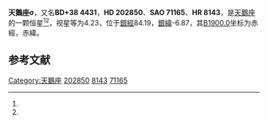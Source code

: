{{Starbox begin
| name = 天鵝座σ
}}
{{Starbox observe
| epoch = [[J2000.0|J2000.0]]
| constell = [[天鵝座|天鵝座]]<ref name=SIMBAD>{{cite web
 | url=http://simbad.u-strasbg.fr/simbad/sim-id?Ident=HR+8143
 | title=Pulsating variable Star
 | publisher=Centre de Données astronomiques de Strasbourg
 | work=SIMBAD
 | accessdate=2012-07-13
 | archive-date=2019-05-20
 | archive-url=https://web.archive.org/web/20190520072824/http://simbad.u-strasbg.fr/simbad/sim-id?Ident=HR+8143
 }}</ref><ref name=DATA>{{cite web
 | url=http://vizier.u-strasbg.fr/viz-bin/VizieR-5?-out.add=.&-source=5050&-corr=PK=HR&-out.max=9999&HR=8143
 | title=VizieR Detailed Page
 | accessdate=2012-07-13
 | archive-date=2019-05-19
 | archive-url=https://web.archive.org/web/20190519203142/http://vizier.u-strasbg.fr/viz-bin/VizieR-5?-out.add=.&-source=5050&-corr=PK=HR&-out.max=9999&HR=8143
 }}</ref>
| 星官 = 
| ra = {{RA|21|17|25}}<ref name=SIMBAD /><ref name=DATA />
| dec = {{DEC|+39|23|41}}<ref name=SIMBAD /><ref name=DATA />
| appmag_v = 4.23<ref name=SIMBAD /><ref name=DATA />
}}
{{Starbox character
| class = B9Iab<ref name=SIMBAD /><ref name=DATA />
| b-v = 0.12<ref name=SIMBAD /><ref name=DATA />
| u-b = -0.39<ref name=SIMBAD /><ref name=DATA />
| r-i = 0.14<ref name=SIMBAD /><ref name=DATA />
| variable = 
}}
{{Starbox astrometry
| radial_v = -0.39
| prop_mo_ra = -4
| parallax = 0.011
| p_error = 
}}
{{Starbox catalog
| names =BD+38 4431，[[SAO星表|SAO]] 71165，[[HD星表|HD]] 202850，[[HR星表|HR]] 8143}}
{{Starbox reference |Simbad=HR+8143}}
{{Starbox end}}

'''天鵝座σ'''，又名'''BD+38 4431'''，'''HD 202850'''、'''SAO 71165'''、'''HR 8143'''，是[[天鵝座|天鵝座]]的一颗恒星<ref name=SIMBAD /><ref name=DATA />，视星等为4.23，位于[[銀道座標系|銀經]]84.19，[[銀道座標系|銀緯]]-6.87，其[[B1900.0|B1900.0]]坐标为赤經{{RA|21|13|29.2}}，赤緯{{DEC|+38|-6.87|32}}。

== 参考文献 ==
{{reflist}}

{{star-stub}}

{{天鵝座恒星}}
{{星官|天津|9|40}}
[[Category:天鵝座|Category:天鵝座]]
[[Category:HD和HDE天體|202850]]
[[Category:HR天體|8143]]
[[Category:SAO天體|71165]]
